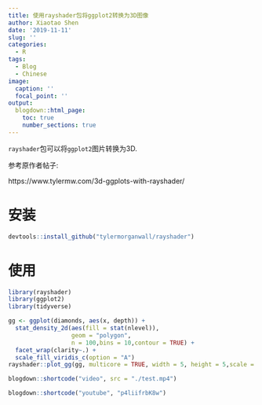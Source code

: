 ---
title: 使用rayshader包将ggplot2转换为3D图像
author: Xiaotao Shen
date: '2019-11-11'
slug: ''
categories:
  - R
tags:
  - Blog
  - Chinese
image:
  caption: ''
  focal_point: ''
output:
  blogdown::html_page:
    toc: true
    number_sections: true
---

`rayshader`包可以将`ggplot2`图片转换为3D.

参考原作者帖子:

https://www.tylermw.com/3d-ggplots-with-rayshader/

# 安装

```{r, eval=FALSE}
devtools::install_github("tylermorganwall/rayshader")
```

# 使用

```{r, eval=FALSE}
library(rayshader)
library(ggplot2)
library(tidyverse)

gg <- ggplot(diamonds, aes(x, depth)) +
  stat_density_2d(aes(fill = stat(nlevel)), 
                  geom = "polygon",
                  n = 100,bins = 10,contour = TRUE) +
  facet_wrap(clarity~.) +
  scale_fill_viridis_c(option = "A")
rayshader::plot_gg(gg, multicore = TRUE, width = 5, height = 5,scale = 250)
```

```{r, eval=TRUE}
blogdown::shortcode("video", src = "./test.mp4")
```

```{r, eval=TRUE}
blogdown::shortcode("youtube", "p4liifrbK8w")
```




